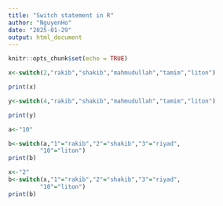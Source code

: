 ```yaml
---
title: "Switch statement in R"
author: "NguyenHo"
date: "2025-01-29"
output: html_document
---
```


```r
knitr::opts_chunk$set(echo = TRUE)
```


```r
x<-switch(2,"rakib","shakib","mahmudullah","tamim","liton")
```


```r
print(x)
```


```r
y<-switch(4,"rakib","shakib","mahmudullah","tamim","liton")
```


```r
print(y)
```


```r
a<-"10"

```


```r
b<-switch(a,"1"="rakib","2"="shakib","3"="riyad",
         "10"="liton")
print(b)
```


```r
x<-"2"
b<-switch(x,"1"="rakib","2"="shakib","3"="riyad",
         "10"="liton")
print(b)
```